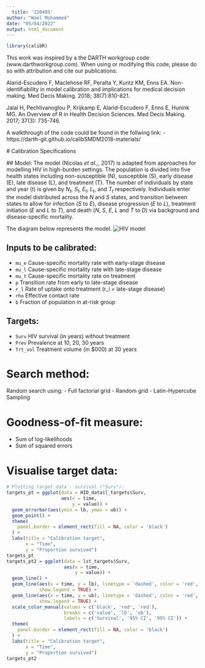 ```yaml
---
  title: '220405'
author: "Wael Mohammed"
date: "05/04/2022"
output: html_document
---
```


  ```r
library(calibR)
```

This work was inspired by a the DARTH workgroup code (www.darthworkgroup.com). When using or modifying this code, please do so with attribution and cite our publications:

  Alarid-Escudero F, Maclehose RF, Peralta Y, Kuntz KM, Enns EA. Non-identifiability in model calibration and implications for medical decision making. Med Decis Making. 2018; 38(7):810-821.

Jalal H, Pechlivanoglou P, Krijkamp E, Alarid-Escudero F, Enns E, Hunink MG. An Overview of R in Health Decision Sciences. Med Decis Making. 2017; 37(3): 735-746.

A walkthrough of the code could be found in the follwing link:
  - https://darth-git.github.io/calibSMDM2018-materials/

  # Calibration Specifications

  ## Model:
  The model (Nicolas _et al.,_, 2017) is adapted from approaches for modelling HIV in high-burden settings. The population is divided into five health states including non-susceptible (N), susceptible (S), early disease (E), late disease (L), and treatment (T). The number of individuals by state and year (t) is given by $N_t$, $S_t$, $E_t$, $L_t$, and $T_t$ respectively. Individuals enter the model distributed across the $N$ and $S$ states, and transition between states to allow for infection ($S$ to $E$), disease progression ($E$ to $L$), treatment initiation ($E$ and $L$ to $T$), and death ($N$, $S$, $E$, $L$ and $T$ to $D$) via background and disease-specific mortality.

The diagram below represents the model.
![HIV model](images/HIV_model.JPG)

## Inputs to be calibrated:
- `mu_e` Cause-specific mortality rate with early-stage disease
- `mu_l` Cause-specific mortality rate with late-stage disease
- `mu_t` Cause-specific mortality rate on treatment
- `p` Transition rate from early to late-stage disease
- `r_l` Rate of uptake onto treatment (r_l = late-stage disease)
- `rho` Effective contact rate
- `b` Fraction of population in at-risk group

## Targets:
- `Surv` HIV survival (in years) without treatment
- `Prev` Prevalence at 10, 20, 30 years
- `Trt_vol` Treatment volume (in $000) at 30 years

# Search method:
Random search using:
  - Full factorial grid
- Random grid
- Latin-Hypercube Sampling

# Goodness-of-fit measure:
- Sum of log-likelihoods
- Sum of squared errors

# Visualise target data:

```r
# Plotting target data - survival ("Surv"):
targets_pt = ggplot(data = HID_data$l_targets$Surv,
                    aes(x = time,
                        y = value)) +
  geom_errorbar(aes(ymin = lb, ymax = ub)) +
  geom_point() +
  theme(
    panel.border = element_rect(fill = NA, color = 'black')
  ) +
  labs(title = "Calibration target",
       x = "Time",
       y = "Proportion survived")
targets_pt
targets_pt2 = ggplot(data = lst_targets$Surv,
                     aes(x = time,
                         y = value)) +
  geom_line() +
  geom_line(aes(x = time, y = lb), linetype = 'dashed', color = 'red',
            show.legend = TRUE) +
  geom_line(aes(x = time, y = ub), linetype = 'dashed', color = 'red',
            show.legend = TRUE) +
  scale_color_manual(values = c('black', 'red', 'red'),
                     breaks = c('value', 'lb', 'ub'),
                     labels = c('Survival', '95% CI', '95% CI')) +
  theme(
    panel.border = element_rect(fill = NA, color = 'black')
  ) +
  labs(title = "Calibration target",
       x = "Time",
       y = "Proportion survived")
targets_pt2
```


